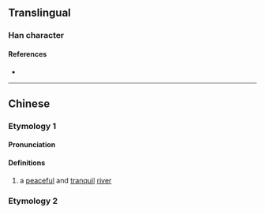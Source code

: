 {{character info}}
==Translingual==

===Han character===
{{Han char|rn=85|rad=水|as=11|sn=14|four=33147|canj=EJYE|ids=⿰氵寂}}

====References====
* {{Han ref|kx=0644.240|dkj=18104|dj=1053.020|hdz=31731.010|uh=6F03|ud=28419|bh=E26F|bd=57967}}

----

==Chinese==
{{zh-forms}}

===Etymology 1===
====Pronunciation====
{{zh-pron
|m=jí
|c=zik6
|mc=
|oc=
|ma=
|cat=n
}}

====Definitions====
{{zh-hanzi}}

# a [[peaceful]] and [[tranquil]] [[river]]

===Etymology 2===
{{zh-see|寂|a}}